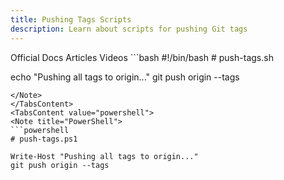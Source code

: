 ```yaml
---
title: Pushing Tags Scripts
description: Learn about scripts for pushing Git tags
---
```

<Tabs defaultValue="official">
<TabsList>
<TabsTrigger value="official">Official Docs</TabsTrigger>
<TabsTrigger value="article">Articles</TabsTrigger>
<TabsTrigger value="video">Videos</TabsTrigger>
</TabsList>

<TabsContent value="bash">
<Note title="Bash">
```bash
#!/bin/bash
# push-tags.sh

echo "Pushing all tags to origin..."
git push origin --tags
```
</Note>
</TabsContent>
<TabsContent value="powershell">
<Note title="PowerShell">
```powershell
# push-tags.ps1

Write-Host "Pushing all tags to origin..."
git push origin --tags
```   
</Note>
</TabsContent>
</Tabs>
